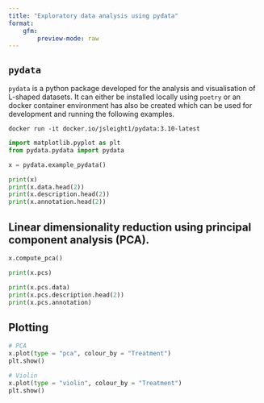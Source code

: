 ```yaml
---
title: "Exploratory data analysis using pydata"
format: 
    gfm:
        preview-mode: raw
---
```


## `pydata`

`pydata` is a python package developed for the analysis and visualisation of 
L-shaped datasets. It can either be installed locally using `poetry` or an 
docker container environment has also be created which can be used for 
development and running the following examples.

`docker run -it docker.io/jsleight1/pydata:3.10-latest`

```python
import matplotlib.pyplot as plt
from pydata.pydata import pydata

x = pydata.example_pydata()

print(x)
print(x.data.head(2))
print(x.description.head(2))
print(x.annotation.head(2))

```

## Linear dimensionality reduction using principal component analysis (PCA).

```python

x.compute_pca()

print(x.pcs)

print(x.pcs.data)
print(x.pcs.description.head(2))
print(x.pcs.annotation)
```


## Plotting

```python
# PCA 
x.plot(type = "pca", colour_by = "Treatment")
plt.show()

# Violin
x.plot(type = "violin", colour_by = "Treatment")
plt.show()
```